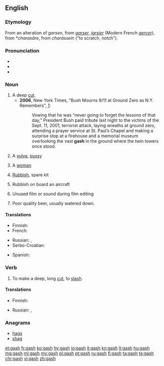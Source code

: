 ==English==

===Etymology===
From an alteration of {{etyl|enm|en}} ''garsen'', from {{etyl|fro|en}} ''[[garser]]'', ''[[jarsier]]'' (Modern French ''[[gercer]]''), from {{etyl|VL.|en}} *''charaxāre'', from {{etyl|grc|en}} ''charássein'' ("to scratch, notch").

===Pronunciation===
* {{IPA|/ɡæʃ/}}
* {{audio|en-us-gash.ogg|Audio (US)|lang=en}}
* {{rhymes|æʃ}}

===Noun===
{{en-noun|gashes}}

# A deep [[cut]].
#* '''2006''', New York Times, “Bush Mourns 9/11 at Ground Zero as N.Y. Remembers”, [http://www.nytimes.com/2006/09/11/nyregion/nyregionspecial3/11bush.html?hp&ex=1158033600&en=e468f88da52557ed&ei=5094&partner=homepage]:
#*: Vowing that he was “never going to forget the lessons of that day,” President Bush paid tribute last night to the victims of the Sept. 11, 2001, terrorist attack, laying wreaths at ground zero, attending a prayer service at St. Paul’s Chapel and making a surprise stop at a firehouse and a memorial museum overlooking the vast '''gash''' in the ground where the twin towers once stood.
# {{context|slang|vulgar|lang=en}}  A [[vulva]], [[pussy]]
# {{context|slang|offensive|lang=en}} A [[woman]]
# {{context|slang|British Royal Navy|lang=en}} [[rubbish|Rubbish]], spare kit
# {{context|slang|lang=en}} Rubbish on board an aircraft
# {{context|slang|lang=en}} Unused film or sound during film editing
# {{context|slang|lang=en}} Poor quality beer, usually watered down.

====Translations====
{{trans-top|deep cut}}
* Finnish: {{t+|fi|syvä}} {{t|fi|viiltohaava}}
* French: {{t+|fr|entaille}}
{{trans-mid}}
* Russian: {{t+|ru|разрез|m}}, {{t+|ru|впадина|f}}
* Serbo-Croatian: {{t|sh|posjekotina}}
{{trans-bottom}}

{{trans-see|vulva}}

{{trans-top|slang: woman}}
* Spanish: {{t+|es|tajo|m}}
{{trans-mid}}
{{trans-bottom}}

{{trans-top|slang: rubbish}}
{{trans-mid}}
{{trans-bottom}}

===Verb===
{{en-verb|gash|es}}

# To make a deep, long [[cut]], to [[slash]].

====Translations====
{{trans-top|to slash}}
* Finnish: {{t|fi|viiltää}}
{{trans-mid}}
* Russian: {{t+|ru|разрезать}}, {{t+|ru|резать}}
{{trans-bottom}}

===Anagrams===
* [[hags#English|hags]]
* [[shag#English|shag]]

[[et:gash]]
[[fr:gash]]
[[ko:gash]]
[[hy:gash]]
[[io:gash]]
[[it:gash]]
[[kn:gash]]
[[lt:gash]]
[[hu:gash]]
[[mg:gash]]
[[ml:gash]]
[[my:gash]]
[[pl:gash]]
[[pt:gash]]
[[ru:gash]]
[[fi:gash]]
[[ta:gash]]
[[te:gash]]
[[chr:gash]]
[[vi:gash]]
[[zh:gash]]